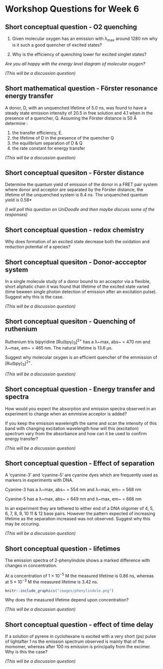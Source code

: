 # Workshop Questions for Week 6 {#ch:Workshop5}

## Short conceptual question - O2 quenching {#sec:O2quench}

1. Given molecular oxygen has an emission with λ~max~ around 1280 nm why is it such a good quencher of excited states?

1. Why is the efficiency of quenching lower for excited singlet states?

*Are you all happy with the energy level diagram of molecular oxygen?*

*(This will be a discussion question)*

## Short mathematical question - Förster resonance energy transfer {#sec:FRET}

A donor, D, with an unquenched lifetime of 5.0 ns, was found to have a steady state emission intensity of 20.5 in free solution and 4.1 when in the presence of a quencher, Q. Assuming the Förster distance is 50 Å determine :

1. the transfer efficiency, E.
1. the lifetime of D in the presence of the quencher Q
1. the equilibrium separation of D & Q
1. the rate constant for energy transfer

*(This will be a discussion question)*

## Short conceptual quesiton - Förster distance {#sec:FRETdist}

Determine the quantum yield of emission of the donor in a FRET pair system where donor and acceptor are separated by the Förster distance, the lifetime of the unquenched system is 8.4 ns. The unquenched quantum yield is 0.58*


*(I will poll this question on UniDoodle and then maybe discuss some of the responses)*

## Short conceptual question - redox chemistry

Why does formation of an excited state decrease both the oxidation and reduction potential of a species?

## Short conceptual quesiton - Donor-accceptor system {#sec:donoracceptor}

In a single molecule study of a donor bound to an acceptor via a flexible, short aliphatic chain it was found that lifetime of the excited state varied (time beween single photon detection of emission after an excitation pulse). Suggest why this is the case.

*(This will be a discussion question)*

## Short conceptual quesiton - Quenching of ruthenium {#sec:ruquench}

Ruthenium tris bipyridine [Ru(bpy)~3~]^2+^ has a  λ~max, abs~ = 470 nm and λ~max, em~ = 465 nm. The natural lifetime is 13.6 µs.

Suggest why molecular oxygen is an efficient quencher of the emmission of [Ru(bpy)~3~]^2+^.

*(This will be a discussion question)*

## Short conceptual question - Energy transfer and spectra {#sec:spectra}

How would you expect the absorption and emission spectra observed in an experiment to change when an emmisive acceptor is added?

If you keep the emisison wavelength the same and scan the intensity of this band with changing excitation wavelength how will this (excitation) spectrum vary from the absorbance and how can it be used to confirm energy transfer?

*(This will be a discussion question)*

## Short conceptual question - Effect of separation {#sec:FRETDNA}

A 'cyanine-3' and 'cyanine-5' are cyanine dyes which are frequently used as markers in experiments with DNA. 

Cyanine-3 has a λ~max, abs~ = 554 nm and λ~max, em~ = 568 nm

Cyanine-5 has a λ~max, abs~ = 649 nm and λ~max, em~ = 666 nm

In an experiment they are tethered to either end of a DNA oligomer of 4, 5, 6, 7, 8, 9, 10 11 & 12 base pairs. However the pattern expected of increasing lifetime as the separation increased was not observed. Suggest why this may be occuring.

*(This will be a discussion question)*

## Short conceptual question - lifetimes

The emission spectra of 2-phenylindole shows a marked difference with changes in concentration. 

At a concentration of 1 × 10^−5^ M the measured lifetime is 0.86 ns, whereas at 5 × 10^−3^ M the measured lifetime is 3.42 ns.


```r
knitr::include_graphics("images/phenylindole.png")
```

Why does the measured lifetime depend upon concentration?

*(This will be a discussion question)*

## Short conceptual question - effect of time delay

If a solution of pyrene in cyclohexane is excited with a very short (ps) pulse of lightafter 1 ns the emission spectrum observed is mainly that of the momomer, whereas after 100 ns emission is principally from the excimer. Why is this the case?

*(This will be a discussion question)*
